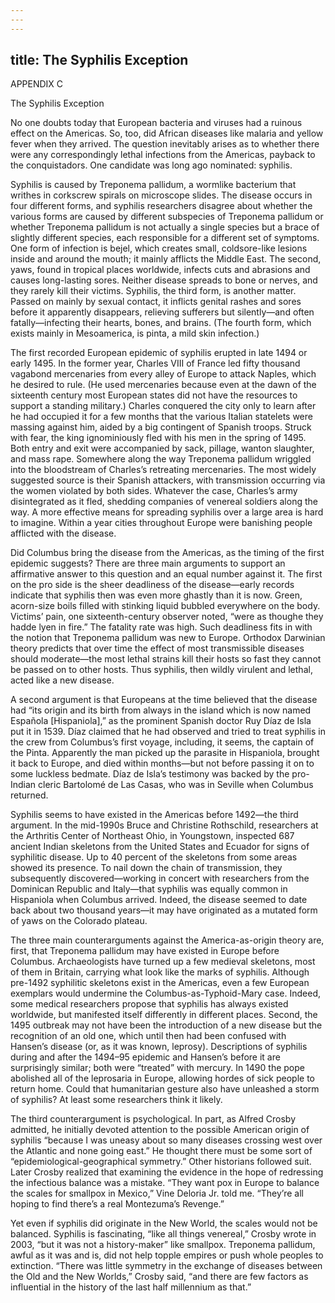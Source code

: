 ```yaml
---
---
---
```

title: The Syphilis Exception
---

APPENDIX C

The Syphilis Exception

No one doubts today that European bacteria and viruses had a ruinous effect on the Americas. So, too, did African diseases like malaria and yellow fever when they arrived. The question inevitably arises as to whether there were any correspondingly lethal infections from the Americas, payback to the conquistadors. One candidate was long ago nominated: syphilis.

Syphilis is caused by Treponema pallidum, a wormlike bacterium that writhes in corkscrew spirals on microscope slides. The disease occurs in four different forms, and syphilis researchers disagree about whether the various forms are caused by different subspecies of Treponema pallidum or whether Treponema pallidum is not actually a single species but a brace of slightly different species, each responsible for a different set of symptoms. One form of infection is bejel, which creates small, coldsore-like lesions inside and around the mouth; it mainly afflicts the Middle East. The second, yaws, found in tropical places worldwide, infects cuts and abrasions and causes long-lasting sores. Neither disease spreads to bone or nerves, and they rarely kill their victims. Syphilis, the third form, is another matter. Passed on mainly by sexual contact, it inflicts genital rashes and sores before it apparently disappears, relieving sufferers but silently—and often fatally—infecting their hearts, bones, and brains. (The fourth form, which exists mainly in Mesoamerica, is pinta, a mild skin infection.)

The first recorded European epidemic of syphilis erupted in late 1494 or early 1495. In the former year, Charles VIII of France led fifty thousand vagabond mercenaries from every alley of Europe to attack Naples, which he desired to rule. (He used mercenaries because even at the dawn of the sixteenth century most European states did not have the resources to support a standing military.) Charles conquered the city only to learn after he had occupied it for a few months that the various Italian statelets were massing against him, aided by a big contingent of Spanish troops. Struck with fear, the king ignominiously fled with his men in the spring of 1495. Both entry and exit were accompanied by sack, pillage, wanton slaughter, and mass rape. Somewhere along the way Treponema pallidum wriggled into the bloodstream of Charles’s retreating mercenaries. The most widely suggested source is their Spanish attackers, with transmission occurring via the women violated by both sides. Whatever the case, Charles’s army disintegrated as it fled, shedding companies of venereal soldiers along the way. A more effective means for spreading syphilis over a large area is hard to imagine. Within a year cities throughout Europe were banishing people afflicted with the disease.

Did Columbus bring the disease from the Americas, as the timing of the first epidemic suggests? There are three main arguments to support an affirmative answer to this question and an equal number against it. The first on the pro side is the sheer deadliness of the disease—early records indicate that syphilis then was even more ghastly than it is now. Green, acorn-size boils filled with stinking liquid bubbled everywhere on the body. Victims’ pain, one sixteenth-century observer noted, “were as thoughe they hadde lyen in fire.” The fatality rate was high. Such deadliness fits in with the notion that Treponema pallidum was new to Europe. Orthodox Darwinian theory predicts that over time the effect of most transmissible diseases should moderate—the most lethal strains kill their hosts so fast they cannot be passed on to other hosts. Thus syphilis, then wildly virulent and lethal, acted like a new disease.

A second argument is that Europeans at the time believed that the disease had “its origin and its birth from always in the island which is now named Española [Hispaniola],” as the prominent Spanish doctor Ruy Díaz de Isla put it in 1539. Díaz claimed that he had observed and tried to treat syphilis in the crew from Columbus’s first voyage, including, it seems, the captain of the Pinta. Apparently the man picked up the parasite in Hispaniola, brought it back to Europe, and died within months—but not before passing it on to some luckless bedmate. Díaz de Isla’s testimony was backed by the pro-Indian cleric Bartolomé de Las Casas, who was in Seville when Columbus returned.

Syphilis seems to have existed in the Americas before 1492—the third argument. In the mid-1990s Bruce and Christine Rothschild, researchers at the Arthritis Center of Northeast Ohio, in Youngstown, inspected 687 ancient Indian skeletons from the United States and Ecuador for signs of syphilitic disease. Up to 40 percent of the skeletons from some areas showed its presence. To nail down the chain of transmission, they subsequently discovered—working in concert with researchers from the Dominican Republic and Italy—that syphilis was equally common in Hispaniola when Columbus arrived. Indeed, the disease seemed to date back about two thousand years—it may have originated as a mutated form of yaws on the Colorado plateau.

The three main counterarguments against the America-as-origin theory are, first, that Treponema pallidum may have existed in Europe before Columbus. Archaeologists have turned up a few medieval skeletons, most of them in Britain, carrying what look like the marks of syphilis. Although pre-1492 syphilitic skeletons exist in the Americas, even a few European exemplars would undermine the Columbus-as-Typhoid-Mary case. Indeed, some medical researchers propose that syphilis has always existed worldwide, but manifested itself differently in different places. Second, the 1495 outbreak may not have been the introduction of a new disease but the recognition of an old one, which until then had been confused with Hansen’s disease (or, as it was known, leprosy). Descriptions of syphilis during and after the 1494–95 epidemic and Hansen’s before it are surprisingly similar; both were “treated” with mercury. In 1490 the pope abolished all of the leprosaria in Europe, allowing hordes of sick people to return home. Could that humanitarian gesture also have unleashed a storm of syphilis? At least some researchers think it likely.

The third counterargument is psychological. In part, as Alfred Crosby admitted, he initially devoted attention to the possible American origin of syphilis “because I was uneasy about so many diseases crossing west over the Atlantic and none going east.” He thought there must be some sort of “epidemiological-geographical symmetry.” Other historians followed suit. Later Crosby realized that examining the evidence in the hope of redressing the infectious balance was a mistake. “They want pox in Europe to balance the scales for smallpox in Mexico,” Vine Deloria Jr. told me. “They’re all hoping to find there’s a real Montezuma’s Revenge.”

Yet even if syphilis did originate in the New World, the scales would not be balanced. Syphilis is fascinating, “like all things venereal,” Crosby wrote in 2003, “but it was not a history-maker” like smallpox. Treponema pallidum, awful as it was and is, did not help topple empires or push whole peoples to extinction. “There was little symmetry in the exchange of diseases between the Old and the New Worlds,” Crosby said, “and there are few factors as influential in the history of the last half millennium as that.”
